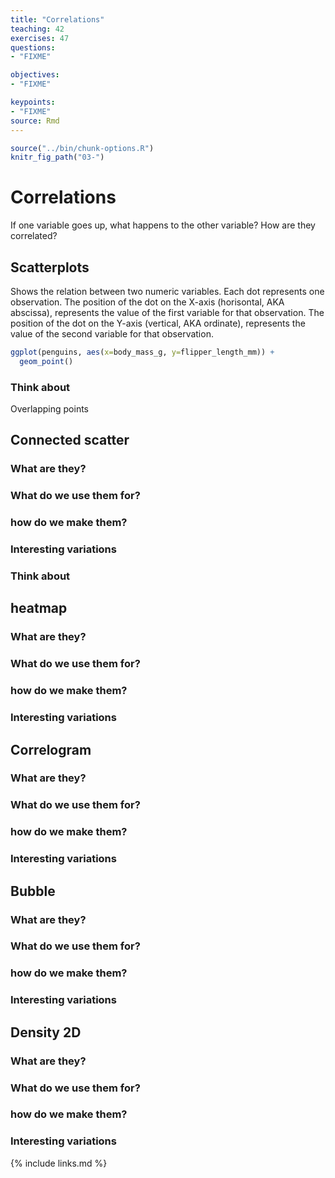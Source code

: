 ```yaml
---
title: "Correlations"
teaching: 42
exercises: 47
questions: 
- "FIXME"

objectives:
- "FIXME"

keypoints:
- "FIXME"
source: Rmd
---
```


```r
source("../bin/chunk-options.R")
knitr_fig_path("03-")
```

# Correlations

If one variable goes up, what happens to the other variable? How are they
correlated?





## Scatterplots
Shows the relation between two numeric variables. Each dot represents one 
observation. The position of the dot on the X-axis (horisontal, AKA abscissa), 
represents the value of the first variable for that observation. The position
of the dot on the Y-axis (vertical, AKA ordinate), represents the value of 
the second variable for that observation.

```r
ggplot(penguins, aes(x=body_mass_g, y=flipper_length_mm)) +
  geom_point()
```


### Think about

Overlapping points


## Connected scatter

### What are they?

### What do we use them for?

### how do we make them?

### Interesting variations

### Think about

## heatmap

### What are they?

### What do we use them for?

### how do we make them?

### Interesting variations


## Correlogram


### What are they?

### What do we use them for?

### how do we make them?

### Interesting variations

## Bubble


### What are they?

### What do we use them for?

### how do we make them?

### Interesting variations

## Density 2D

### What are they?

### What do we use them for?

### how do we make them?

### Interesting variations

{% include links.md %}